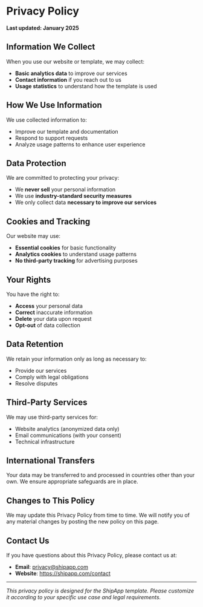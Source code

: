 # Privacy Policy

**Last updated: January 2025**

## Information We Collect

When you use our website or template, we may collect:

- **Basic analytics data** to improve our services
- **Contact information** if you reach out to us
- **Usage statistics** to understand how the template is used

## How We Use Information

We use collected information to:

- Improve our template and documentation
- Respond to support requests
- Analyze usage patterns to enhance user experience

## Data Protection

We are committed to protecting your privacy:

- We **never sell** your personal information
- We use **industry-standard security measures**
- We only collect data **necessary to improve our services**

## Cookies and Tracking

Our website may use:

- **Essential cookies** for basic functionality
- **Analytics cookies** to understand usage patterns
- **No third-party tracking** for advertising purposes

## Your Rights

You have the right to:

- **Access** your personal data
- **Correct** inaccurate information
- **Delete** your data upon request
- **Opt-out** of data collection

## Data Retention

We retain your information only as long as necessary to:

- Provide our services
- Comply with legal obligations
- Resolve disputes

## Third-Party Services

We may use third-party services for:

- Website analytics (anonymized data only)
- Email communications (with your consent)
- Technical infrastructure

## International Transfers

Your data may be transferred to and processed in countries other than your own. We ensure appropriate safeguards are in place.

## Changes to This Policy

We may update this Privacy Policy from time to time. We will notify you of any material changes by posting the new policy on this page.

## Contact Us

If you have questions about this Privacy Policy, please contact us at:

- **Email**: privacy@shipapp.com
- **Website**: https://shipapp.com/contact

---

*This privacy policy is designed for the ShipApp template. Please customize it according to your specific use case and legal requirements.*
